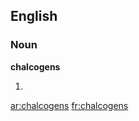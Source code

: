 ==English==

===Noun===
'''chalcogens'''

# {{plural of|[[chalcogen]]}}

[[ar:chalcogens]]
[[fr:chalcogens]]
